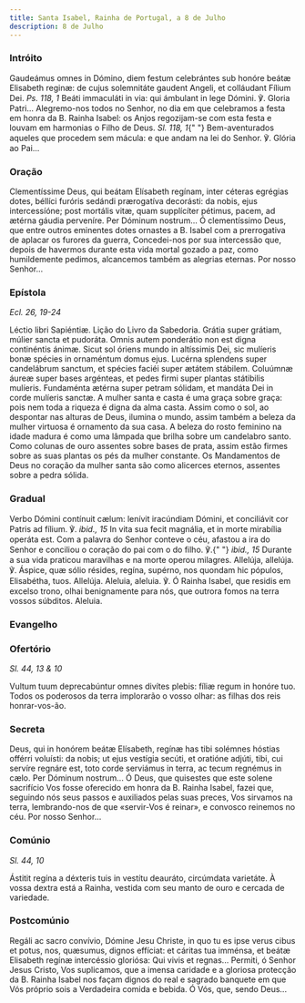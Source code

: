 ```yaml
---
title: Santa Isabel, Rainha de Portugal, a 8 de Julho
description: 8 de Julho
---
```


### Intróito

<div class="side-by-side not-content">
  <span>
    Gaudeámus omnes in Dómino, diem festum celebrántes sub honóre beátæ
    Elisabeth reginæ: de cujus solemnitáte gaudent Angeli, et colláudant Fílium
    Dei. <em>Ps. 118, 1</em> Beáti immaculáti in via: qui ámbulant in lege
    Dómini. ℣. Gloria Patri... Alegremo-nos todos no Senhor, no dia em que
    celebramos a festa em honra da B. Rainha Isabel: os Anjos regozijam-se com
    esta festa e louvam em harmonias o Filho de Deus. <em>Sl. 118, 1</em>{" "}
    Bem-aventurados aqueles que procedem sem mácula: e que andam na lei do
    Senhor. ℣. Glória ao Pai...
  </span>
</div>

### Oração

<div class="side-by-side not-content">
  <span>
    Clementíssime Deus, qui beátam Elísabeth regínam, inter céteras egrégias
    dotes, béllíci furóris sedándi prærogatíva decorásti: da nobis, ejus
    intercessíóne; post mortális vitæ, quam supplícíter pétimus, pacem, ad
    ætérna gáudia perveníre. Per Dóminum nostrum... Ó clementíssimo Deus, que
    entre outros eminentes dotes ornastes a B. Isabel com a prerrogativa de
    aplacar os furores da guerra, Concedei-nos por sua intercessão que, depois
    de havermos durante esta vida mortal gozado a paz, como humildemente
    pedimos, alcancemos também as alegrias eternas. Por nosso Senhor...
  </span>
</div>

### Epístola

<em>Ecl. 26, 19-24</em>

<div class="side-by-side not-content">
  <span>Léctio libri Sapiéntiæ.</span>
  <span>Lição do Livro da Sabedoria.</span>
  <span>
    Grátia super grátiam, múlier sancta et pudoráta. Omnis autem ponderátio non
    est digna continéntis ánimæ. Sicut sol óriens mundo in altíssimis Dei, sic
    mulíeris bonæ spécies in ornaméntum domus ejus. Lucérna splendens super
    candelábrum sanctum, et spécies faciéi super ætátem stábilem. Coluúmnæ áureæ
    super bases argénteas, et pedes firmi super plantas státibilis mulíeris.
    Fundaménta ætérna super petram sólidam, et mandáta Dei in corde mulíeris
    sanctæ. A mulher santa e casta é uma graça sobre graça: pois nem toda a
    riqueza é digna da alma casta. Assim como o sol, ao despontar nas alturas de
    Deus, ilumina o mundo, assim também a beleza da mulher virtuosa é ornamento
    da sua casa. A beleza do rosto feminino na idade madura é como uma lâmpada
    que brilha sobre um candelabro santo. Como colunas de ouro assentes sobre
    bases de prata, assim estão firmes sobre as suas plantas os pés da mulher
    constante. Os Mandamentos de Deus no coração da mulher santa são como
    alicerces eternos, assentes sobre a pedra sólida.
  </span>
</div>

### Gradual

<div class="side-by-side not-content">
  <span>
    Verbo Dómini contínuit cælum: lenívit iracúndiam Dómini, et conciliávit cor
    Patris ad fílium. ℣. <em>ibid., 15</em> In vita sua fecit magnália, et in
    morte mirabília operáta est. Com a palavra do Senhor conteve o céu, afastou
    a ira do Senhor e conciliou o coração do pai com o do filho. ℣.{" "}
    <em>ibid., 15</em> Durante a sua vida praticou maravilhas e na morte operou
    milagres. Allelúja, allelúja. ℣. Áspice, quæ sólio résides, regína, supérno,
    nos quondam hic pópulos, Elisabétha, tuos. Allelúja. Aleluia, aleluia. ℣. Ó
    Rainha Isabel, que residis em excelso trono, olhai benignamente para nós,
    que outrora fomos na terra vossos súbditos. Aleluia.
  </span>
</div>

### Evangelho


<LinkCard
  href="/missal/comum/18virgensmartires2#evangelho"
  title="Virgens Mártires - Missa Me exspectavérunt"
/>

### Ofertório

<em>Sl. 44, 13 & 10</em>

<div class="side-by-side not-content">
  <span>
    Vultum tuum deprecabúntur omnes divítes plebis: fíliæ regum in honóre tuo.
    Todos os poderosos da terra implorarão o vosso olhar: as filhas dos reis
    honrar-vos-ão.
  </span>
</div>

### Secreta

<div class="side-by-side not-content">
  <span>
    Deus, qui in honórem beátæ Elísabeth, regínæ has tibi solémnes hóstias
    offérri voluísti: da nobis; ut ejus vestígia secúti, et oratióne adjúti,
    tibi, cui servíre regnáre est, toto corde serviámus in terra, ac tecum
    regnémus in cælo. Per Dóminum nostrum... Ó Deus, que quisestes que este
    solene sacrifício Vos fosse oferecido em honra da B. Rainha Isabel, fazei
    que, seguindo nós seus passos e auxiliados pelas suas preces, Vos sirvamos
    na terra, lembrando-nos de que «servir-Vos é reinar», e convosco reinemos no
    céu. Por nosso Senhor...
  </span>
</div>

### Comúnio

<em>Sl. 44, 10</em>

<div class="side-by-side not-content">
  <span>
    Ástitit regína a déxteris tuis in vestítu deauráto, circúmdata varietáte. À
    vossa dextra está a Rainha, vestida com seu manto de ouro e cercada de
    variedade.
  </span>
</div>

### Postcomúnio

<div class="side-by-side not-content">
  <span>
    Regáli ac sacro convívio, Dómine Jesu Christe, in quo tu es ipse verus cibus
    et potus, nos, quæsumus, dignos effíciat: et cáritas tua imménsa, et beátæ
    Elisabeth regínæ intercéssio gloriósa: Qui vivis et regnas... Permiti, ó
    Senhor Jesus Cristo, Vos suplicamos, que a imensa caridade e a gloriosa
    protecção da B. Rainha Isabel nos façam dignos do real e sagrado banquete em
    que Vós próprio sois a Verdadeira comida e bebida. Ó Vós, que, sendo Deus...
  </span>
</div>
